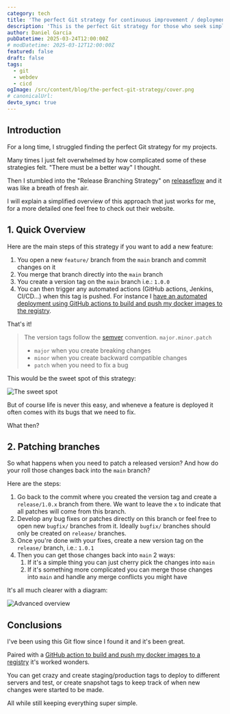 ```yaml
---
category: tech
title: 'The perfect Git strategy for continuous improvement / deployment'
description: 'This is the perfect Git strategy for those who seek simplicity while still being able to continuously improve and deploy their code'
author: Daniel Garcia
pubDatetime: 2025-03-24T12:00:00Z
# modDatetime: 2025-03-12T12:00:00Z
featured: false
draft: false
tags:
  - git
  - webdev
  - cicd
ogImage: /src/content/blog/the-perfect-git-strategy/cover.png
# canonicalUrl:
devto_sync: true
---
```



## Introduction

For a long time, I struggled finding the perfect Git strategy for my projects.

Many times I just felt overwhelmed by how complicated some of these strategies felt. "There must be a better way" I thought.

Then I stumbled into the "Release Branching Strategy" on [releaseflow](http://releaseflow.org/) and it was like a breath of fresh air.

I will explain a simplified overview of this approach that just works for me, for a more detailed one feel free to check out their website.

<NewsletterSignup client:visible />

## 1. Quick Overview

Here are the main steps of this strategy if you want to add a new feature:

1. You open a new `feature/` branch from the `main` branch and commit changes on it
2. You merge that branch directly into the `main` branch
3. You create a version tag on the `main` branch i.e.: `1.0.0`
4. You can then trigger any automated actions (GitHub actions, Jenkins, CI/CD...) when this tag is pushed. For instance I [have an automated deployment using GitHub actions to build and push my docker images to the registry](/blog/automatically-build-docker-images-with-github-actions/).

That's it!

> The version tags follow the [semver](https://semver.org/) convention.
> `major.minor.patch`
>
> - `major` when you create breaking changes
> - `minor` when you create backward compatible changes
> - `patch` when you need to fix a bug

This would be the sweet spot of this strategy:

![The sweet spot](./sweet-spot.png)

But of course life is never this easy, and wheneve a feature is deployed it often comes with its bugs that we need to fix.

What then?

## 2. Patching branches

So what happens when you need to patch a released version? And how do your roll those changes back into the `main` branch?

Here are the steps:

1. Go back to the commit where you created the version tag and create a `release/1.0.x` branch from there. We want to leave the `x` to indicate that all patches will come from this branch.
2. Develop any bug fixes or patches directly on this branch or feel free to open new `bugfix/` branches from it. Ideally `bugfix/` branches should only be created on `release/` branches.
3. Once you're done with your fixes, create a new version tag on the `release/` branch, i.e.: `1.0.1`
4. Then you can get those changes back into `main` 2 ways:
   1. If it's a simple thing you can just cherry pick the changes into `main`
   2. If it's something more complicated you can merge those changes into `main` and handle any merge conflicts you might have

It's all much clearer with a diagram:

![Advanced overview](./advanced-overview.png)

## Conclusions

I've been using this Git flow since I found it and it's been great.

Paired with a [GitHub action to build and push my docker images to a registry](/blog/automatically-build-docker-images-with-github-actions/) it's worked wonders.

You can get crazy and create staging/production tags to deploy to different servers and test, or create snapshot tags to keep track of when new changes were started to be made.

All while still keeping everything super simple.
